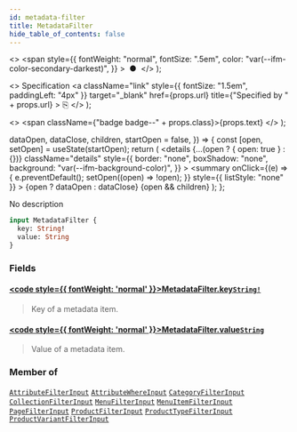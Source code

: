 ```yaml
---
id: metadata-filter
title: MetadataFilter
hide_table_of_contents: false
---
```


  <>
    <span
      style={{
        fontWeight: "normal",
        fontSize: ".5em",
        color: "var(--ifm-color-secondary-darkest)",
      }}
    >
      &nbsp;●&nbsp;
    </span>
  </>
);

  <>
    Specification
    <a
      className="link"
      style={{ fontSize: "1.5em", paddingLeft: "4px" }}
      target="\_blank"
      href={props.url}
      title={"Specified by " + props.url}
    >
      ⎘
    </a>
  </>
);

  <>
    <span className={"badge badge--" + props.class}>{props.text}</span>
  </>
);


  dataOpen,
  dataClose,
  children,
  startOpen = false,
}) => {
  const [open, setOpen] = useState(startOpen);
  return (
    <details
      {...(open ? { open: true } : {})}
      className="details"
      style={{
        border: "none",
        boxShadow: "none",
        background: "var(--ifm-background-color)",
      }}
    >
      <summary
        onClick={(e) => {
          e.preventDefault();
          setOpen((open) => !open);
        }}
        style={{ listStyle: "none" }}
      >
        {open ? dataOpen : dataClose}
      </summary>
      {open && children}
    </details>
  );
};

No description

```graphql
input MetadataFilter {
  key: String!
  value: String
}
```

### Fields

#### [<code style={{ fontWeight: 'normal' }}>MetadataFilter.<b>key</b></code>](#)<Bullet />[`String!`](../../../api-storefront/miscellaneous/scalars/string) <Badge class="secondary" text="non-null"/> <Badge class="secondary" text="scalar"/>

> Key of a metadata item.

#### [<code style={{ fontWeight: 'normal' }}>MetadataFilter.<b>value</b></code>](#)<Bullet />[`String`](../../../api-storefront/miscellaneous/scalars/string) <Badge class="secondary" text="scalar"/>

> Value of a metadata item.

### Member of

[`AttributeFilterInput`](../../../api-storefront/attributes/inputs/attribute-filter-input) <Badge class="secondary" text="input"/><Bullet />[`AttributeWhereInput`](../../../api-storefront/attributes/inputs/attribute-where-input) <Badge class="secondary" text="input"/><Bullet />[`CategoryFilterInput`](../../../api-storefront/products/inputs/category-filter-input) <Badge class="secondary" text="input"/><Bullet />[`CollectionFilterInput`](../../../api-storefront/products/inputs/collection-filter-input) <Badge class="secondary" text="input"/><Bullet />[`MenuFilterInput`](../../../api-storefront/miscellaneous/inputs/menu-filter-input) <Badge class="secondary" text="input"/><Bullet />[`MenuItemFilterInput`](../../../api-storefront/miscellaneous/inputs/menu-item-filter-input) <Badge class="secondary" text="input"/><Bullet />[`PageFilterInput`](../../../api-storefront/pages/inputs/page-filter-input) <Badge class="secondary" text="input"/><Bullet />[`ProductFilterInput`](../../../api-storefront/products/inputs/product-filter-input) <Badge class="secondary" text="input"/><Bullet />[`ProductTypeFilterInput`](../../../api-storefront/products/inputs/product-type-filter-input) <Badge class="secondary" text="input"/><Bullet />[`ProductVariantFilterInput`](../../../api-storefront/products/inputs/product-variant-filter-input) <Badge class="secondary" text="input"/>
